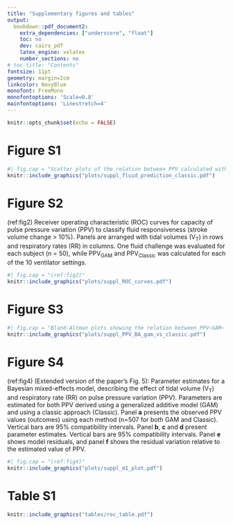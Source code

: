```yaml
---
title: "Supplementary figures and tables"
output:
  bookdown::pdf_document2:
    extra_dependencies: ["underscore", "float"]
    toc: no
    dev: cairo_pdf
    latex_engine: xelatex
    number_sections: no
# toc-title: "Contents"
fontsize: 11pt
geometry: margin=2cm
linkcolor: NavyBlue
monofont: FreeMono
monofontoptions: 'Scale=0.8'
mainfontoptions: 'Linestretch=4'
---
```


```r
knitr::opts_chunk$set(echo = FALSE)
```

```{=tex}
\renewcommand{\thetable}{S\arabic{table}}
\renewcommand{\thefigure}{S\arabic{figure}}
```

# Figure S1

```r
#| fig.cap = "Scatter plots of the relation between PPV calculated with the classic algorithm (PPV~Classic~) and the stroke volume response (ΔSV) to a 250 ml fluid challenge. Panels are arranged with tidal volumes ($V_T$) in rows and respiratory rates (RR) in columns . One fluid challenge was evaluated for each subject (n = 50), while PPV~Classic~ was calculated for each of the 10 ventilator settings."
knitr::include_graphics("plots/suppl_fluid_prediction_classic.pdf")
```

\newpage

# Figure S2

(ref:fig2) Receiver operating characteristic (ROC) curves for capacity of pulse pressure variation (PPV) to classify fluid responsiveness (stroke volume change > 10%). Panels are arranged with tidal volumes (V~T~) in rows and respiratory rates (RR) in columns. One fluid challenge was evaluated for each subject (n = 50), while PPV~GAM~ and PPV~Classic~ was calculated for each of the 10 ventilator settings.

```r
#| fig.cap = "(ref:fig2)"
knitr::include_graphics("plots/suppl_ROC_curves.pdf")
```

\newpage

# Figure S3

```r
#| fig.cap = "Bland-Altman plots showing the relation between PPV~GAM~ and PPV~Classic~. The outer dashed lines represent 95% limits of agreement (LoA). Grey areas are 95% confidence intervals for bias and LoA. The purple lines and areas are linear regression fits with 95% confidence intervals. Panels are arranged with tidal volumes ($V_T$) in rows and respiratory rates (RR) in columns."
knitr::include_graphics("plots/suppl_PPV_BA_gam_vs_classic.pdf")
```

\newpage

# Figure S4

(ref:fig4) (Extended version of the paper's Fig. 5): Parameter estimates for a Bayesian mixed-effects model, describing the effect of tidal volume (V~T~) and respiratory rate (RR) on pulse pressure variation (PPV). Parameters are estimated for both PPV derived using a generalized additive model (GAM) and using a classic approach (Classic). Panel **a** presents the observed PPV values (outcomes) using each method (n=507 for both GAM and Classic). Vertical bars are 95% compatibility intervals. Panel **b**, **c** and **d** present parameter estimates. Vertical bars are 95% compatibility intervals. Panel **e** shows model residuals, and panel **f** shows the residual variation relative to the estimated value of PPV.

```r
#| fig.cap = "(ref:fig4)"
knitr::include_graphics("plots/suppl_m1_plot.pdf")
```

\newpage

# Table S1

```r
knitr::include_graphics("tables/roc_table.pdf")
```


